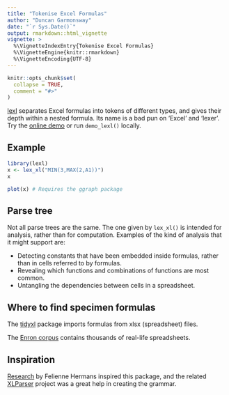 ```yaml
---
title: "Tokenise Excel Formulas"
author: "Duncan Garmonsway"
date: "`r Sys.Date()`"
output: rmarkdown::html_vignette
vignette: >
  %\VignetteIndexEntry{Tokenise Excel Formulas}
  %\VignetteEngine{knitr::rmarkdown}
  %\VignetteEncoding{UTF-8}
---
```


```r
knitr::opts_chunk$set(
  collapse = TRUE,
  comment = "#>"
)
```

[lexl](https://github.com/nacnudus/lexl) separates Excel formulas into tokens of
different types, and gives their depth within a nested formula.  Its name is a
bad pun on 'Excel' and 'lexer'.  Try the [online
demo](https://duncan-garmonsway.shinyapps.io/lexl/) or run `demo_lexl()`
locally.

## Example

```r
library(lexl)
x <- lex_xl("MIN(3,MAX(2,A1))")
x

plot(x) # Requires the ggraph package
```

## Parse tree

Not all parse trees are the same.  The one given by `lex_xl()` is intended for
analysis, rather than for computation.  Examples of the kind of analysis that it
might support are:

* Detecting constants that have been embedded inside formulas, rather than in
  cells referred to by formulas.
* Revealing which functions and combinations of functions are most common.
* Untangling the dependencies between cells in a spreadsheet.

## Where to find specimen formulas

The [tidyxl](https://nacnudus.github.io/tidyxl) package imports formulas from
xlsx (spreadsheet) files.

The [Enron
corpus](https://figshare.com/articles/Enron_Spreadsheets_and_Emails/1221767)
contains thousands of real-life spreadsheets.

## Inspiration

[Research](https://drive.google.com/file/d/0B79P2Uym3JjvMjlaWWtnTWRLQmc/view?usp=sharing)
by Felienne Hermans inspired this package, and the related
[XLParser](https://github.com/spreadsheetlab/XLParser) project was a great help
in creating the grammar.
